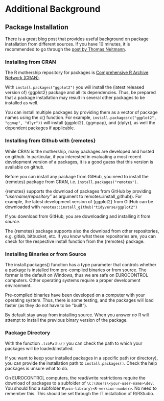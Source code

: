 # Additional Background

## Package Installation

There is a great blog post that provides useful background on package installation from different sources.
If you have 10 minutes, it is recommended to go through the [post by Thomas Neitmann](https://thomasadventure.blog/posts/install-r-packages/).

### Installing from CRAN

The R mothership repository for packages is [Comprehensive R Archive Network (CRAN)](https://cran.r-project.org/).

With `install.packages("ggplot2")` you will install the (latest released version of) {ggplot2} package and all its dependencies.
Thus, be prepared that a package installation may result in several other packages to be installed as well.

You can install multiple packages by providing them as a vector of package names using the c() function.
For example, `install.packages(c("ggplot2", "ggmap", "dlyr"))` will install {ggplot2}, {ggmpap}, and {dplyr}, as well the dependent packages if applicable.

### Installing from Github with {remotes}

While CRAN is the mothership, many packages are developed and hosted on github. 
In particular, if you interested in evaluating a most recent development version of a packages, it is a good guess that this version is available on github.

Before you can install any package from GitHub, you need to install the {remotes} package from CRAN, i.e. `install.packages("remotes")`.

{remotes} supports the download of packages from GitHub by providing *"username/repository"* as argument to remotes::install_github().
For example, the latest development version of {ggplot2} from GitHub can be downloaded with `remotes::install_github("tidyverse/ggplot2")`

If you download from GitHub, you are downloading and installing it from *source*.

The {remotes} package supports also the download from other repositories, e.g. gitlab, bitbucket, etc. If you know what these repositories are, you can check for the respective install function from the {remotes} package.

### Installing Binaries or from Source

The install.packages() function has a type parameter that controls whether a package is installed from pre-complied binaries or from source. 
The former is the default on Windows, thus we are safe on EUROCONTROL computers. Other operating systems require a proper development environment. 

Pre-compiled binaries have been developed on a computer with your operating system.
Thus, there is some testing, and the packages will load faster (as they do not have to be "built").

By default stay away from installing source.
When you answer *no* R will attempt to install the previous binary version of the package.

### Package Directory

With the function `.libPaths()` you can check the path to which your packages will be loaded/installed.

If you want to keep your installed packages in a specific path (or directory), you can provide the installation path to `install.packages()`. 
Check the help packages is unsure what to do.

On EUROCONTROL computers, the read/write restrictions require the download of packages to a subfolder of `\C:\Users\<your-user-name>\dev`. You should find a subfolder `R\win-library\<R-version-number>`.
No need to remember this. This should be set through the IT installation of R/RStudio.

